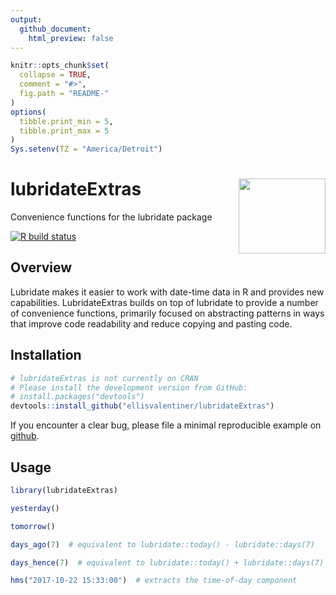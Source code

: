 ```yaml
---
output:
  github_document:
    html_preview: false
---
```


<!-- README.md is generated from README.Rmd. Please edit that file -->

```r
knitr::opts_chunk$set(
  collapse = TRUE,
  comment = "#>",
  fig.path = "README-"
)
options(
  tibble.print_min = 5,
  tibble.print_max = 5
)
Sys.setenv(TZ = "America/Detroit")
```

# lubridateExtras <img src="man/figures/logo.svg" align="right" height="120" width="139" />

Convenience functions for the lubridate package

<!-- badges: start -->
[![R build status](https://github.com/ellisvalentiner/lubridateExtras/workflows/R-CMD-check/badge.svg)](https://github.com/ellisvalentiner/lubridateExtras/actions)
<!-- badges: end -->

## Overview

Lubridate makes it easier to work with date-time data in R and provides new capabilities.
LubridateExtras builds on top of lubridate to provide a number of convenience functions, primarily focused on abstracting patterns in ways that improve code readability and reduce copying and pasting code.

## Installation

```r
# lubridateExtras is not currently on CRAN
# Please install the development version from GitHub:
# install.packages("devtools")
devtools::install_github("ellisvalentiner/lubridateExtras")
```

If you encounter a clear bug, please file a minimal reproducible example on [github](https://github.com/ellisvalentiner/lubridateExtras/issues).

## Usage

```r
library(lubridateExtras)

yesterday()

tomorrow()

days_ago(7)  # equivalent to lubridate::today() - lubridate::days(7)

days_hence(7)  # equivalent to lubridate::today() + lubridate::days(7)

hms("2017-10-22 15:33:00")  # extracts the time-of-day component
```
